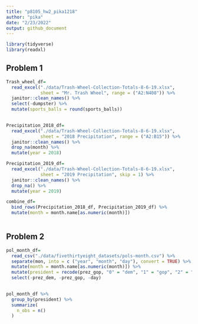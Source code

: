 ```yaml
---
title: "p8105_hw2_pika1218"
author: "pika"
date: "2/23/2022"
output: github_document
---
```


```r
library(tidyverse)
library(readxl)
```

## Problem 1
```r
Trash_wheel_df=
  read_excel("./data/Trash-Wheel-Collection-Totals-8-6-19.xlsx", 
             sheet = "Mr. Trash Wheel", range = ("A2:N408")) %>% 
  janitor::clean_names() %>% 
  select(-dumpster) %>% 
  mutate(sports_balls = round(sports_balls)) 
  

```

```r
Precipitation_2018_df=
  read_excel("./data/Trash-Wheel-Collection-Totals-8-6-19.xlsx", 
             sheet = "2018 Precipitation", range = ("A2:B15")) %>% 
  janitor::clean_names() %>% 
  drop_na(month) %>% 
  mutate(year = 2018)

Precipitation_2019_df=
  read_excel("./data/Trash-Wheel-Collection-Totals-8-6-19.xlsx", 
             sheet = "2019 Precipitation", skip = 1) %>% 
  janitor::clean_names() %>% 
  drop_na() %>% 
  mutate(year = 2019)

combine_df= 
  bind_rows(Precipitation_2018_df, Precipitation_2019_df) %>% 
  mutate(month = month.name[as.numeric(month)])
  
```


## Problem 2

```r
pol_month_df=
  read_csv("./data/fivethirtyeight_datasets/pols-month.csv") %>% 
  separate(mon, into = c ("year", "month", "day"), convert = TRUE) %>% 
  mutate(month = month.name[as.numeric(month)]) %>% 
  mutate(president = recode(prez_gop, "0" = "dem", "1" = "gop", "2" = "gop")) %>% 
  select(-prez_dem, -prez_gop, -day)
  

pol_month_df %>% 
  group_by(president) %>% 
  summarize(
    n_obs = n()
  )


  
```




